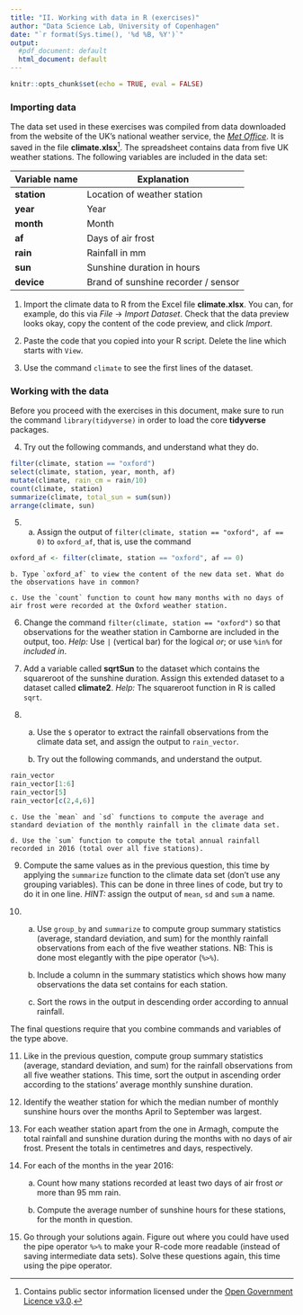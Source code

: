 ```yaml
---
title: "II. Working with data in R (exercises)"
author: "Data Science Lab, University of Copenhagen"
date: "`r format(Sys.time(), '%d %B, %Y')`"
output:
  #pdf_document: default
  html_document: default
---
```


```r
knitr::opts_chunk$set(echo = TRUE, eval = FALSE)
```


### Importing data


The data set used in these exercises was compiled from data downloaded from the website of the UK's national weather service, the [*Met Office*](http://www.metoffice.gov.uk/public/weather/climate-historic/). It is saved in the file 
**climate.xlsx**^[Contains public sector information licensed under the [Open Government Licence v3.0](http://www.nationalarchives.gov.uk/doc/open-government-licence/version/3/).].
The spreadsheet contains data from five UK weather stations. The following variables are included in the data set:

| Variable name | Explanation |
|-|-|
| **station** | Location of weather station | 
| **year** | Year |
| **month** | Month |
| **af** | Days of air frost |
| **rain** | Rainfall in mm |
| **sun** | Sunshine duration in hours |
| **device** | Brand of sunshine recorder / sensor |

1. Import the climate data to R from the Excel file **climate.xlsx**. You can, for example, do this via *File* &#8594; *Import Dataset*. Check that the data preview looks okay, copy the content of the code preview, and click *Import*.

2. Paste the code that you copied into your R script. Delete the line which starts with `View`.

3. Use the command `climate` to see the first lines of the dataset.

### Working with the data

Before you proceed with the exercises in this document, make sure to run the command `library(tidyverse)` in order to load the core **tidyverse** packages.

4. Try out the following commands, and understand what they do.
```r
filter(climate, station == "oxford")
select(climate, station, year, month, af)
mutate(climate, rain_cm = rain/10)
count(climate, station)
summarize(climate, total_sun = sum(sun))
arrange(climate, sun)
```

5. a. Assign the output of `filter(climate, station == "oxford", af == 0)` to `oxford_af`, that is, use the command
```r
oxford_af <- filter(climate, station == "oxford", af == 0)
```

    b. Type `oxford_af` to view the content of the new data set. What do the observations have in common?
    
    c. Use the `count` function to count how many months with no days of air frost were recorded at the Oxford weather station. 

6. Change the command `filter(climate, station == "oxford")` so that observations for the weather station in Camborne are included in the output, too. _Help:_ Use `|` (vertical bar) for the logical *or*; or use `%in%` for *included in*.


7. Add a variable called **sqrtSun** to the dataset which contains the squareroot of the sunshine duration. Assign this extended dataset to a dataset called **climate2**. _Help:_ The squareroot function in R is called `sqrt`.

8. a. Use the `$` operator to extract the rainfall observations from the climate data set, and assign the output to `rain_vector`. 

    b. Try out the following commands, and understand the output.
        
```r
rain_vector
rain_vector[1:6]
rain_vector[5]
rain_vector[c(2,4,6)]
```

    c. Use the `mean` and `sd` functions to compute the average and standard deviation of the monthly rainfall in the climate data set.
    
    d. Use the `sum` function to compute the total annual rainfall recorded in 2016 (total over all five stations).

9. Compute the same values as in the previous question, this time by applying the `summarize` function to the climate data set (don't use any grouping variables). This can be done in three lines of code, but try to do it in one line. _HINT:_ assign the output of `mean`, `sd` and `sum` a name.

10. a. Use `group_by` and `summarize` to compute group summary statistics (average, standard deviation, and sum) for the monthly rainfall observations from each of the five weather stations. NB: This is done most elegantly with the pipe operator (`%>%`).

    b. Include a column in the summary statistics which shows how many observations the data set contains for each station.
    
    c. Sort the rows in the output in descending order according to annual rainfall.


The final questions require that you combine commands and variables of the type above.

11. Like in the previous question, compute group summary statistics (average, standard deviation, and sum) for the rainfall observations from all five weather stations. This time, sort the output in ascending order according to the stations' average monthly sunshine duration.

12. Identify the weather station for which the median number of monthly sunshine hours over the months April to September was largest.

13. For each weather station apart from the one in Armagh, compute the total rainfall and sunshine duration during the months with no days of air frost. Present the totals in centimetres and days, respectively.

14. For each of the months in the year 2016: 

    a. Count how many stations recorded at least two days of air frost *or* more than 95 mm rain.
        
    b. Compute the average number of sunshine hours for these stations, for the month in question.

15. Go through your solutions again. Figure out where you could have used the pipe operator `%>%` to make your R-code more readable (instead of saving intermediate data sets). Solve these questions again, this time using the pipe operator.